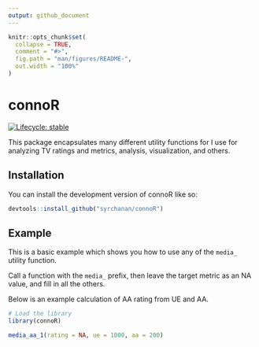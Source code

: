 ```yaml
---
output: github_document
---
```


<!-- README.md is generated from README.Rmd. Please edit that file -->

```r
knitr::opts_chunk$set(
  collapse = TRUE,
  comment = "#>",
  fig.path = "man/figures/README-",
  out.width = "100%"
)
```

# connoR

<!-- badges: start -->
[![Lifecycle: stable](https://img.shields.io/badge/lifecycle-stable-brightgreen.svg)](https://lifecycle.r-lib.org/articles/stages.html#stable)
<!-- badges: end -->

This package encapsulates many different utility functions for I use for analyzing TV ratings and metrics, analysis, visualization, and others.

## Installation

You can install the development version of connoR like so:

``` r

devtools::install_github("syrchanan/connoR")

```

## Example

This is a basic example which shows you how to use any of the `media_` utility function.

Call a function with the `media_` prefix, then leave the target metric as an NA value, and fill in all the others.

Below is an example calculation of AA rating from UE and AA.

```r

# Load the library
library(connoR)

media_aa_1(rating = NA, ue = 1000, aa = 200)

```
